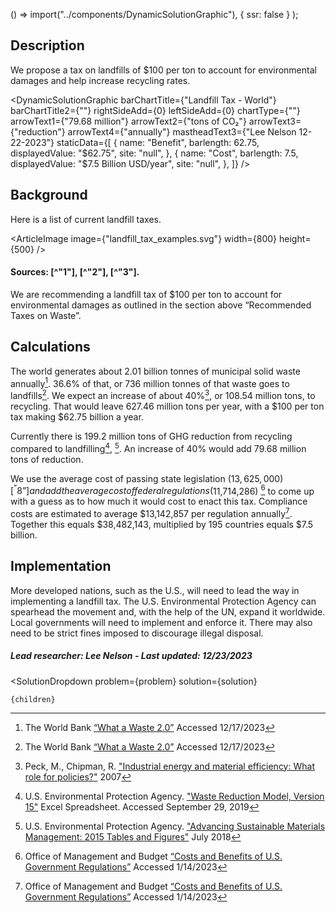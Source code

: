 
  () => import("../components/DynamicSolutionGraphic"),
  { ssr: false }
);


## Description
We propose a tax on landfills of $100 per ton to account for environmental damages and help increase recycling rates.

<DynamicSolutionGraphic
  barChartTitle={"Landfill Tax - World"}
  barChartTitle2={""}
  rightSideAdd={0}
  leftSideAdd={0}
  chartType={""}
  arrowText1={"79.68 million"}
  arrowText2={"tons of CO₂"}
  arrowText3={"reduction"}
  arrowText4={"annually"}
  mastheadText3={"Lee Nelson 12-22-2023"}
 staticData={[
    {
     name: "Benefit",
      barlength: 62.75,
      displayedValue: "$62.75",
      site: "null",
    },
    {
      name: "Cost",
      barlength: 7.5,
      displayedValue: "$7.5 Billion USD/year",
      site: "null",
    },
  ]}
/>

## Background
Here is a list of current landfill taxes.

<ArticleImage image={"landfill_tax_examples.svg"} width={800} height={500} />
#### Sources: [^"1"], [^"2"], [^"3"].

We are recommending a landfill tax of $100 per ton to account for environmental damages as outlined in the section above “Recommended Taxes on Waste”.
 

## Calculations
The world generates about 2.01 billion tonnes of municipal solid waste annually[^”1”]. 36.6% of that, or 736 million tonnes of that waste goes to landfills[^”1”]. We expect an increase of about 40%[^”3”], or 108.54 million tons, to recycling. That would leave 627.46 million tons per year, with a $100 per ton tax making $62.75 billion a year.

Currently there is 199.2 million tons of GHG reduction from recycling compared to landfilling[^”6”], [^”7”]. An increase of 40% would add 79.68 million tons of reduction.

We use the average cost of passing state legislation ($13,625,000) [^”8”] and add the average cost of federal regulations ($11,714,286) [^”9”] to come up with a guess as to how much it would cost to enact this tax. Compliance costs are estimated to average $13,142,857 per regulation annually[^”9”]. Together this equals $38,482,143, multiplied by 195 countries equals $7.5 billion.


## Implementation
More developed nations, such as the U.S., will need to lead the way in implementing a landfill tax. The U.S. Environmental Protection Agency can spearhead the movement and, with the help of the UN, expand it worldwide. Local governments will need to implement and enforce it. There may also need to be strict fines imposed to discourage illegal disposal.

##### Lead researcher: Lee Nelson - Last updated: 12/23/2023

[^”1”]: The World Bank [“What a Waste 2.0”]( https://datatopics.worldbank.org/what-a-waste/trends_in_solid_waste_management.html) Accessed 12/17/2023

[^”2”]: ECOTEC Research & Consulting. ["Study on the Economic and Environmental Implications of the Use of Environmental Taxes and Charges in the European Union and its Member States"](https://ec.europa.eu/environment/enveco/taxation/pdf/ch10_landfill.pdf) Chapter 10: Landfill Taxes

[^”3”]: Peck, M., Chipman, R. ["Industrial energy and material efficiency: What role for policies?"](http://www.un.org/esa/sustdev/publications/industrial_development/3_2.pdf) 2007 

[^”4”]: politics.co.uk. ["Landfill - How Does it Work? What is the Landfill Tax?"](https://www.politics.co.uk/reference/landfill-tax/) 2022 

[^”5”]: Our World in Data [“Greenhouse Gas Emissions”]( https://ourworldindata.org/greenhouse-gas-emissions) Accessed 12/20/2023

[^”6”]: U.S. Environmental Protection Agency. ["Waste Reduction Model, Version 15"](https://www.epa.gov/warm) Excel Spreadsheet. Accessed September 29, 2019 

[^”7”]: U.S. Environmental Protection Agency. ["Advancing Sustainable Materials Management: 2015 Tables and Figures"](https://www.epa.gov/facts-and-figures-about-materials-waste-and-recycling/advancing-sustainable-materials-management) July 2018 

[^”8”]: Legislative Service Bureau [“Average Cost of Enacting a New State Law”]( https://www.michigancapitolconfidential.com/enacting-a-new-state-law-costs-272500-on-average) Accessed 12/20/2023

[^”9”]: Office of Management and Budget [“Costs and Benefits of U.S. Government Regulations”]( https://www.thoughtco.com/costs-and-benefits-of-government-regulations-4068946) Accessed 1/14/2023


  <SolutionDropdown 
    problem={problem} 
    solution={solution}
  >
    {children}
  </SolutionDropdown>